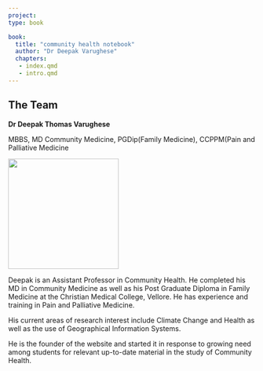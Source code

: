 ```yaml
---
project: 
type: book

book: 
  title: "community health notebook"
  author: "Dr Deepak Varughese"
  chapters: 
   - index.qmd
   - intro.qmd
---
```


## The Team 

**Dr Deepak Thomas Varughese**

MBBS, MD Community Medicine, PGDip(Family Medicine), CCPPM(Pain and Palliative Medicine

![](profile.jpg){width="225"}

Deepak is an Assistant Professor in Community Health. He completed his MD in Community Medicine as well as his Post Graduate Diploma in Family Medicine at the Christian Medical College, Vellore. He has experience and training in Pain and Palliative Medicine.

His current areas of research interest include Climate Change and Health as well as the use of Geographical Information Systems.

He is the founder of the website and started it in response to growing need among students for relevant up-to-date material in the study of Community Health.
